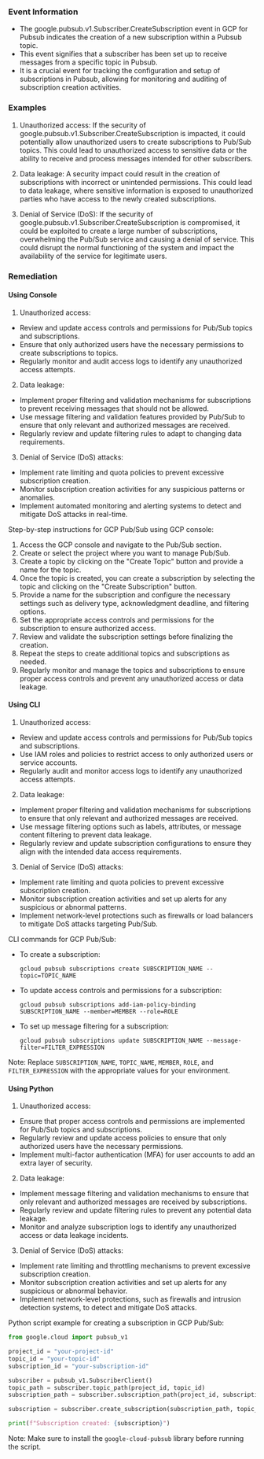 
### Event Information

- The google.pubsub.v1.Subscriber.CreateSubscription event in GCP for Pubsub indicates the creation of a new subscription within a Pubsub topic.
- This event signifies that a subscriber has been set up to receive messages from a specific topic in Pubsub.
- It is a crucial event for tracking the configuration and setup of subscriptions in Pubsub, allowing for monitoring and auditing of subscription creation activities.


### Examples

1. Unauthorized access: If the security of google.pubsub.v1.Subscriber.CreateSubscription is impacted, it could potentially allow unauthorized users to create subscriptions to Pub/Sub topics. This could lead to unauthorized access to sensitive data or the ability to receive and process messages intended for other subscribers.

2. Data leakage: A security impact could result in the creation of subscriptions with incorrect or unintended permissions. This could lead to data leakage, where sensitive information is exposed to unauthorized parties who have access to the newly created subscriptions.

3. Denial of Service (DoS): If the security of google.pubsub.v1.Subscriber.CreateSubscription is compromised, it could be exploited to create a large number of subscriptions, overwhelming the Pub/Sub service and causing a denial of service. This could disrupt the normal functioning of the system and impact the availability of the service for legitimate users.

### Remediation

#### Using Console

1. Unauthorized access:
- Review and update access controls and permissions for Pub/Sub topics and subscriptions.
- Ensure that only authorized users have the necessary permissions to create subscriptions to topics.
- Regularly monitor and audit access logs to identify any unauthorized access attempts.

2. Data leakage:
- Implement proper filtering and validation mechanisms for subscriptions to prevent receiving messages that should not be allowed.
- Use message filtering and validation features provided by Pub/Sub to ensure that only relevant and authorized messages are received.
- Regularly review and update filtering rules to adapt to changing data requirements.

3. Denial of Service (DoS) attacks:
- Implement rate limiting and quota policies to prevent excessive subscription creation.
- Monitor subscription creation activities for any suspicious patterns or anomalies.
- Implement automated monitoring and alerting systems to detect and mitigate DoS attacks in real-time.

Step-by-step instructions for GCP Pub/Sub using GCP console:
1. Access the GCP console and navigate to the Pub/Sub section.
2. Create or select the project where you want to manage Pub/Sub.
3. Create a topic by clicking on the "Create Topic" button and provide a name for the topic.
4. Once the topic is created, you can create a subscription by selecting the topic and clicking on the "Create Subscription" button.
5. Provide a name for the subscription and configure the necessary settings such as delivery type, acknowledgment deadline, and filtering options.
6. Set the appropriate access controls and permissions for the subscription to ensure authorized access.
7. Review and validate the subscription settings before finalizing the creation.
8. Repeat the steps to create additional topics and subscriptions as needed.
9. Regularly monitor and manage the topics and subscriptions to ensure proper access controls and prevent any unauthorized access or data leakage.

#### Using CLI

1. Unauthorized access:
- Review and update access controls and permissions for Pub/Sub topics and subscriptions.
- Use IAM roles and policies to restrict access to only authorized users or service accounts.
- Regularly audit and monitor access logs to identify any unauthorized access attempts.

2. Data leakage:
- Implement proper filtering and validation mechanisms for subscriptions to ensure that only relevant and authorized messages are received.
- Use message filtering options such as labels, attributes, or message content filtering to prevent data leakage.
- Regularly review and update subscription configurations to ensure they align with the intended data access requirements.

3. Denial of Service (DoS) attacks:
- Implement rate limiting and quota policies to prevent excessive subscription creation.
- Monitor subscription creation activities and set up alerts for any suspicious or abnormal patterns.
- Implement network-level protections such as firewalls or load balancers to mitigate DoS attacks targeting Pub/Sub.

CLI commands for GCP Pub/Sub:
- To create a subscription:
  ```
  gcloud pubsub subscriptions create SUBSCRIPTION_NAME --topic=TOPIC_NAME
  ```

- To update access controls and permissions for a subscription:
  ```
  gcloud pubsub subscriptions add-iam-policy-binding SUBSCRIPTION_NAME --member=MEMBER --role=ROLE
  ```

- To set up message filtering for a subscription:
  ```
  gcloud pubsub subscriptions update SUBSCRIPTION_NAME --message-filter=FILTER_EXPRESSION
  ```

Note: Replace `SUBSCRIPTION_NAME`, `TOPIC_NAME`, `MEMBER`, `ROLE`, and `FILTER_EXPRESSION` with the appropriate values for your environment.

#### Using Python

1. Unauthorized access:
- Ensure that proper access controls and permissions are implemented for Pub/Sub topics and subscriptions.
- Regularly review and update access policies to ensure that only authorized users have the necessary permissions.
- Implement multi-factor authentication (MFA) for user accounts to add an extra layer of security.

2. Data leakage:
- Implement message filtering and validation mechanisms to ensure that only relevant and authorized messages are received by subscriptions.
- Regularly review and update filtering rules to prevent any potential data leakage.
- Monitor and analyze subscription logs to identify any unauthorized access or data leakage incidents.

3. Denial of Service (DoS) attacks:
- Implement rate limiting and throttling mechanisms to prevent excessive subscription creation.
- Monitor subscription creation activities and set up alerts for any suspicious or abnormal behavior.
- Implement network-level protections, such as firewalls and intrusion detection systems, to detect and mitigate DoS attacks.

Python script example for creating a subscription in GCP Pub/Sub:

```python
from google.cloud import pubsub_v1

project_id = "your-project-id"
topic_id = "your-topic-id"
subscription_id = "your-subscription-id"

subscriber = pubsub_v1.SubscriberClient()
topic_path = subscriber.topic_path(project_id, topic_id)
subscription_path = subscriber.subscription_path(project_id, subscription_id)

subscription = subscriber.create_subscription(subscription_path, topic_path)

print(f"Subscription created: {subscription}")
```

Note: Make sure to install the `google-cloud-pubsub` library before running the script.

